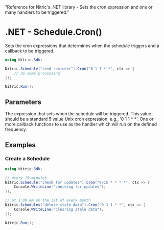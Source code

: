  "Reference for Nitric's .NET library - Sets the cron expression and one or many handlers to be triggered."

# .NET - Schedule.Cron()

Sets the cron expressions that determines when the schedule triggers and a callback to be triggered.

```csharp
using Nitric.Sdk;

Nitric.Schedule("send-reminder").Cron("0 1 1 * *", ctx => {
    // do some processing
});

Nitric.Run();
```

## Parameters

<Properties>
  <Property name="expression" required type="string">
    The expression that sets when the schedule will be triggered. This value
    should be a standard 5 value Unix cron expression, e.g., '0 1 1 * *'.
  </Property>
  <Property
    name="middleware"
    required
    type="Func<EventContext, EventContext> or List<Middleware<EventContext>"
  >
    One or more callback functions to use as the handler which will run on the
    defined frequency.
  </Property>
</Properties>

## Examples

### Create a Schedule

```csharp
using Nitric.Sdk;

// every 15 minutes
Nitric.Schedule("check for updates").Cron("0/15 * * * *", ctx => {
    Console.WriteLine("checking for updates");
});

// at 1:00 am on the 1st of every month
Nitric.Schedules("delete stale data").Cron("0 1 1 * *", ctx => {
    Console.WriteLine("clearing stale data");
});

Nitric.Run();
```
